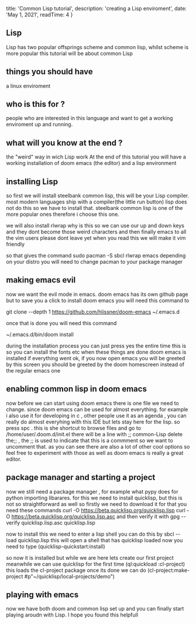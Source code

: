 

  title: 'Common Lisp tutorial',
  description: 'creating a Lisp enviroment',
  date: 'May 1, 2021',
  readTime: 4
}


## Lisp
Lisp has two popular offsprings scheme and common lisp, whilst scheme is more popular this tutorial will be about common Lisp

## things you should have 
a linux enviroment
## who is this for ?
people who are interested in this language and want to get a working enviroment up and running.
## what will you know at the end ?
the "weird" way in wich Lisp work
At the end of this tutorial you will have a working installation of doom emacs (the editor) and a lisp environment
## installing Lisp
so first we will install steelbank common lisp, this will be your Lisp compiler.
most modern languages ship with a compiler(the little run button) lisp does not do this so we have to install that.
steelbank common lisp is one of the more popular ones therefore i choose this one.

we will also install rlwrap why is this so we can use our up and down keys and they dont become those weird characters
and then finally emacs
to all the vim users please dont leave yet when you read this we will make it vim friendly

so that gives the command sudo pacman -S sbcl rlwrap emacs
depending on your distro you will need to change pacman to your package manager
## making emacs evil 
now we want the evil mode in emacs.
doom emacs has its own github page but to save you a click to install doom emacs you will need this command to

git clone --depth 1 https://github.com/hlissner/doom-emacs ~/.emacs.d

once that is done you will need this command 

~/.emacs.d/bin/doom install

during the installation process you can just press yes the entire time this is so you can install the fonts etc
when these things are done doom emacs is installed
if everything went ok, if you now open emacs you will be greeted by this screen
you should be greeted by the doom homescreen instead of the regular emacs one

## enabling common lisp in doom emacs
now before we can start using doom emacs there is one file we need to change. since doom emacs can be used for almost everything.
for example i also use it for developing in c , other people use it as an agenda , you can really do almost everyhing with this IDE 
but lets stay here for the lisp.
so press 
spc .
this is she shortcut to browse files 
and go to /home/user/.doom.d/init.el
there will be a line with ;; common-Lisp
delete the;; , the ;; is used to indicate that this is a commment so we want to uncomment that.
as you can see there are also a lot of other cool options so feel free to experiment with those as well as doom emacs is really a great editor.

## package manager and starting a project
now we still need a package manager , for example what pypy does for python importing libarares.
for this we need to install quicklisp, but this is not so straightforward as well 
so firstly we need to download it 
for that you need these commands
curl -O https://beta.quicklisp.org/quicklisp.lisp
curl -O https://beta.quicklisp.org/quicklisp.lisp.asc
and then verify it with
gpg --verify quicklisp.lisp.asc quicklisp.lisp

now to install this we need to enter a lisp shell
you can do this by
sbcl --load quicklisp.lisp
this will open a shell that has quicklisp loaded
now you need to type 
(quicklisp-quickstart:install)

so now it is installed but while we are here lets create our first project
meanwhile we can use quicklisp for the first time
(ql:quickload :cl-project)
this loads the cl-project package
once its done we can do 
(cl-project:make-project #p"~/quicklisp/local-projects/demo")
## playing with emacs
now we have both doom and common lisp set up and you can finally start playing aroudn with Lisp. 
I hope you found this helpfull

